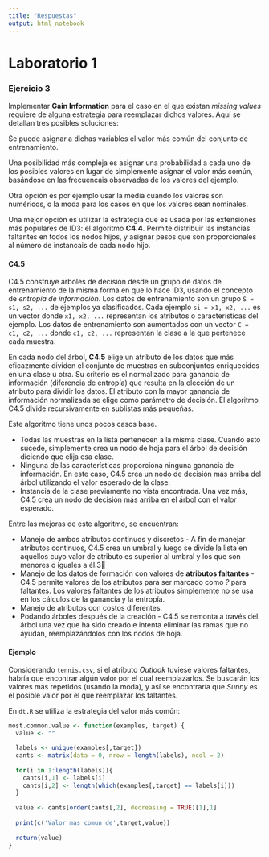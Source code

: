 ```yaml
---
title: "Respuestas"
output: html_notebook
---
```


# Laboratorio 1

### Ejercicio 3

Implementar **Gain Information** para el caso en el que existan *missing values* requiere de alguna estrategia para reemplazar dichos valores. Aquí se detallan tres posibles soluciones:

Se puede asignar a dichas variables el valor más común del conjunto de entrenamiento.

Una posibilidad más compleja es asignar una probabilidad a cada uno de los posibles valores en lugar de simplemente asignar el valor más común, basándose en las frecuencais observadas de los valores del ejemplo.

Otra opción es por ejemplo usar la media cuando los valores son numéricos, o la moda para los casos en que los valores sean nominales.

Una mejor opción es utilizar la estrategia que es usada por las extensiones más populares de ID3: el algoritmo **C4.4**. Permite distribuir las instancias faltantes en todos los nodos hijos, y asignar pesos que son proporcionales al número de instancais de cada nodo hijo.

#### C4.5
C4.5 construye árboles de decisión desde un grupo de datos de entrenamiento de la misma forma en que lo hace ID3, usando el concepto de *entropía de información*. Los datos de entrenamiento son un grupo `S = s1, s2, ...` de ejemplos ya clasificados. Cada ejemplo `si = x1, x2, ...` es un vector donde `x1, x2, ...` representan los atributos o características del ejemplo. Los datos de entrenamiento son aumentados con un vector `C = c1, c2, ...` donde `c1, c2, ...` representan la clase a la que pertenece cada muestra.

En cada nodo del árbol, **C4.5** elige un atributo de los datos que más eficazmente dividen el conjunto de muestras en subconjuntos enriquecidos en una clase u otra. Su criterio es el normalizado para ganancia de información (diferencia de entropía) que resulta en la elección de un atributo para dividir los datos. El atributo con la mayor ganancia de información normalizada se elige como parámetro de decisión. El algoritmo C4.5 divide recursivamente en sublistas más pequeñas.

Este algoritmo tiene unos pocos casos base.

- Todas las muestras en la lista pertenecen a la misma clase. Cuando esto sucede, simplemente crea un nodo de hoja para el árbol de decisión diciendo que elija esa clase.
- Ninguna de las características proporciona ninguna ganancia de información. En este caso, C4.5 crea un nodo de decisión más arriba del árbol utilizando el valor esperado de la clase.
- Instancia de la clase previamente no vista encontrada. Una vez más, C4.5 crea un nodo de decisión más arriba en el árbol con el valor esperado.

Entre las mejoras de este algoritmo, se encuentran:

- Manejo de ambos atributos continuos y discretos - A fin de manejar atributos continuos, C4.5 crea un umbral y luego se divide la lista en aquellos cuyo valor de atributo es superior al umbral y los que son menores o iguales a él.3
- Manejo de los datos de formación con valores de **atributos faltantes** - C4.5 permite valores de los atributos para ser marcado como *?* para faltantes. Los valores faltantes de los atributos simplemente no se usa en los cálculos de la ganancia y la entropía.
- Manejo de atributos con costos diferentes.
- Podando árboles después de la creación - C4.5 se remonta a través del árbol una vez que ha sido creado e intenta eliminar las ramas que no ayudan, reemplazándolos con los nodos de hoja.

#### Ejemplo
Considerando `tennis.csv`, si el atributo *Outlook* tuviese valores faltantes, habría que encontrar algún valor por el cual reemplazarlos. Se buscarán los valores más repetidos (usando la moda), y así se encontraría que *Sunny* es el posible valor por el que reemplazar los faltantes.

En `dt.R` se utiliza la estrategia del valor más común:
```r
most.common.value <- function(examples, target) {
  value <- ""

  labels <- unique(examples[,target])
  cants <- matrix(data = 0, nrow = length(labels), ncol = 2)
  
  for(i in 1:length(labels)){
    cants[i,1] <- labels[i]
    cants[i,2] <- length(which(examples[,target] == labels[i]))
  }
  
  value <- cants[order(cants[,2], decreasing = TRUE)[1],1]
  
  print(c('Valor mas comun de',target,value))
  
  return(value)
}
```
